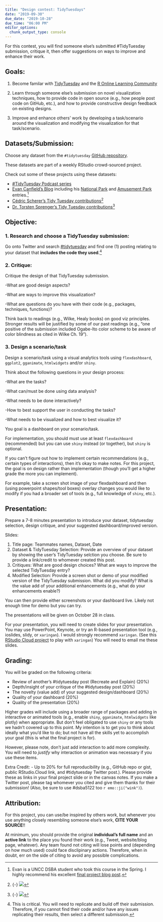 ```yaml
---
title: "Design contest: TidyTuesdays"
date: "2019-09-30"
due_date: "2019-10-28"
due_time: "06:00 PM"
editor_options: 
  chunk_output_type: console
---
```


For this contest, you will find someone else's submitted #TidyTuesday submission, critique it, then offer suggestions on ways to improve and enhance their work.

## Goals:

1. Become familar with [TidyTuesday](https://www.tidytuesday.com) and the [R Online Learning Community](https://www.rfordatasci.com/)

2. Learn through someone else's submission on novel visualization techniques, how to provide code in open source (e.g., how people post code on GitHub, etc.), and how to provide constructive design feedback on existing designs.

3. Improve and enhance others' work by developing a task/scenario around the visualization and modifying the visualization for that task/scenario.

## Datasets/Submission: 

Choose any dataset from the `#tidytuesday` [GitHub repository](https://github.com/rfordatascience/tidytuesday).

These datasets are part of a weekly RStudio crowd-sourced project. 

Check out some of these projects using these datasets:

- [#TidyTuesday Podcast series](https://www.tidytuesday.com/)
- [Evan Canfield's Blog](https://evancanfield.netlify.com/) including his [National Park](https://evancanfield.netlify.com/posts/2019-09-16-national-parks-tidytuesday/tidy-tuesday-38/) and [Amusement Park](https://evancanfield.netlify.com/posts/2019-09-10-tidy-tuesday-week-37/amusement-park-injuries/) entries.^[Evan is a UNCC DSBA student who took this course in the Spring. I highly recommend his excellent [final project blog post](https://evancanfield.netlify.com/posts/2019-05-06-its_electric/electricity-generation-in-the-southeast-united-states/).]
- [Cédric Scherer's Tidy Tuesday contributions](https://github.com/Z3tt/TidyTuesday)^[{-} ![](https://github.com/Z3tt/TidyTuesday/raw/master/plots/2019_35/2019_35_SimpsonsGuests_teaser.png)] 
- [Dr. Torsten Sprenger's Tidy Tuesday contributions](https://github.com/spren9er/tidytuesday)^[{-} ![](https://github.com/spren9er/tidytuesday/raw/master/images/tidytuesday_201926_ufo_sightings.gif)]



## Objective:

### 1. Research and choose a TidyTuesday submission: 

Go onto Twitter and search [#tidytuesday](https://twitter.com/hashtag/tidytuesday?lang=en) and find one (1) posting relating to your dataset that **includes the code they used**.^[This is critical. You will need to replicate and build off their submission. Therefore, if you cannot find their code and/or have any issues replicating their results, then select a different submission.] 

### 2. Critique: 

Critique the design of that TidyTuesday submission. 

-What are good design aspects? 

-What are ways to improve this visualization?

-What are questions do you have with their code (e.g., packages, techniques, functions)?

Think back to readings (e.g., Wilke, Healy books) on good viz principles. Stronger results will be justified by some of our past readings (e.g., "one positive of the submission included Ogabe-Ito color scheme to be aware of color blindness as cited in Wilke Ch. 19").

### 3. Design a scenario/task

Design a scenario/task using a visual analytics tools using `flexdashboard`, `ggplot2`, `gganimate`, `htmlwidgets` and/or `shiny`. 

Think about the following questions in your design process:

-What are the tasks?

-What can/must be done using data analysis?

-What needs to be done interactively?

-How to best support the user in conducting the tasks?

-What needs to be visualized and how to best visualize it?

You goal is a dashboard on your scenario/task.

For implementation, you should must use at least `flexdashboard` (recommended) but you can use `shiny` instead (or together), but `shiny` is optional.

If you can't figure out how to implement certain recommendations (e.g., certain types of interactions), then it's okay to make notes. For this project, the goal is on design rather than implementation (though you'll get a higher grade the more you can implement).

For example, take a screen shot image of your flexdashboard and then (using powerpoint shapes/tool boxes) overlay changes you would like to modify if you had a broader set of tools (e.g., full knowledge of `shiny`, etc.).

## Presentation: 

Prepare a 7-8 minutes presentation to introduce your dataset, tidytuesday selection, design critique, and your suggested dashboard/improved version.

Slides:

1. Title page: Teammates names, Dataset, Date
2. Dataset & TidyTuesday Selection: Provide an overview of your dataset by showing the user's TidyTuesday selction you choose. Be sure to provide a link/credit to whomever created this post.
3. Critiques: What are good design choices? What are ways to improve the selected TidyTuesday entry? 
4. Modified Selection: Provide a screen shot or demo of your modified version of the TidyTuesday submission. What did you modify? What is the value add of your additional enhancements (e.g., what do your enhancements enable?)

You can then provide either screenshots or your dashboard live. Likely not enough time for demo but you can try.

The presentations will be given on October 28 in class. 

For your presentation, you will need to create slides for your presentation. You may use PowerPoint, Keynote, or try an R-based presentation tool (e.g., ioslides, slidy, or `xaringan`). I would strongly recommend `xaringan`. (See this [RStudio Cloud project](https://rstudio.cloud/spaces/22733/project/545907) to play with `xaringan`) You will need to email me these slides.

## Grading: 

You will be graded on the following criteria:

- Review of another's #tidytuesday post (Recreate and Explain) (20%)
- Depth/insight of your critique of the #tidytuesday post (20%)
- The novelty (value add) of your suggested design/dashboard (20%)
- Quality of your dashboard (20%)
- Quality of the presentation (20%)

Higher grades will include using a broader range of packages and adding in interactive or animated tools (e.g., enable `shiny`, `gganimate`, `htmlwidgets` like plotly) when appropriate. But don't feel obligated to use `shiny` or any tools we hadn't covered up to this point. My intention is to get you to think about ideally what you'd like to do; but not have all the skills yet to accomplish your goal (this is what the final project is for).

However, please note, don't just add interaction to add more complexity. You will need to *justify* why interaction or animation was necessary if you use these items.

Extra Credit:
- Up to 20% for full reproducibility (e.g., GitHub repo or gist, public RStudio.Cloud link, and #tidytuesday Twitter post.). Please provide these as links in your final project slide or in the canvas notes. If you make a Twitter post, please tag whomever you cited and give them thanks for their submission! (Also, be sure to use #dsba5122 too `r emo::ji("wink")`). 

## Attribution:

For this project, you can use/be inspired by others work, but whenever you use anything closely resembling someone else's work, **CITE YOUR SOURCE**!!

At minimum, you should provide the original **individual's full name** and an **active link** to the place you found their work (e.g., Tweet, website/blog page, whatever). Any team found not citing will lose points and (depending on how much used) could face disclipinary actions. Therefore, when in doubt, err on the side of citing to avoid any possible complications.
